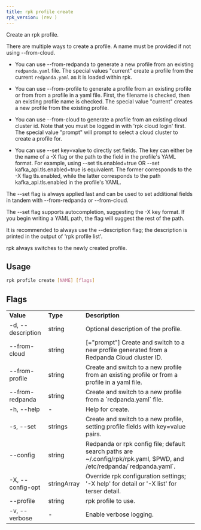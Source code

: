 ```yaml
---
title: rpk profile create
rpk_version: (rev )
---
```


Create an rpk profile.

There are multiple ways to create a profile. A name must be provided if not
using --from-cloud.

- You can use --from-redpanda to generate a new profile from an existing
  `redpanda.yaml` file. The special values "current" create a profile from the
  current `redpanda.yaml` as it is loaded within rpk.

- You can use --from-profile to generate a profile from an existing profile or
  from from a profile in a yaml file. First, the filename is checked, then an
  existing profile name is checked. The special value "current" creates a new
  profile from the existing profile.

- You can use --from-cloud to generate a profile from an existing cloud cluster
  id. Note that you must be logged in with 'rpk cloud login' first. The special
  value "prompt" will prompt to select a cloud cluster to create a profile for.

- You can use --set key=value to directly set fields. The key can either be
  the name of a -X flag or the path to the field in the profile's YAML format.
  For example, using --set tls.enabled=true OR --set kafka_api.tls.enabled=true
  is equivalent. The former corresponds to the -X flag tls.enabled, while the
  latter corresponds to the path kafka_api.tls.enabled in the profile's YAML.

The --set flag is always applied last and can be used to set additional fields
in tandem with --from-redpanda or --from-cloud.

The --set flag supports autocompletion, suggesting the -X key format. If you
begin writing a YAML path, the flag will suggest the rest of the path.

It is recommended to always use the --description flag; the description is
printed in the output of 'rpk profile list'.

rpk always switches to the newly created profile.

## Usage

```bash
rpk profile create [NAME] [flags]
```

## Flags

<table>
  <tbody>
    <tr>
      <td>
        <strong>Value</strong>
      </td>
      <td>
        <strong>Type</strong>
      </td>
      <td>
        <strong>Description</strong>
      </td>
    </tr>
    <tr>
      <td>-d, --description</td>
      <td>string</td>
      <td>Optional description of the profile.</td>
    </tr>
    <tr>
      <td>--from-cloud</td>
      <td>string</td>
      <td>
        [="prompt"] Create and switch to a new profile generated from a Redpanda
        Cloud cluster ID.
      </td>
    </tr>
    <tr>
      <td>--from-profile</td>
      <td>string</td>
      <td>
        Create and switch to a new profile from an existing profile or from a
        profile in a yaml file.
      </td>
    </tr>
    <tr>
      <td>--from-redpanda</td>
      <td>string</td>
      <td>Create and switch to a new profile from a `redpanda.yaml` file.</td>
    </tr>
    <tr>
      <td>-h, --help</td>
      <td>-</td>
      <td>Help for create.</td>
    </tr>
    <tr>
      <td>-s, --set</td>
      <td>strings</td>
      <td>
        Create and switch to a new profile, setting profile fields with
        key=value pairs.
      </td>
    </tr>
    <tr>
      <td>--config</td>
      <td>string</td>
      <td>
        Redpanda or rpk config file; default search paths are
        ~/.config/rpk/rpk.yaml, $PWD, and /etc/redpanda/`redpanda.yaml`.
      </td>
    </tr>
    <tr>
      <td>-X, --config-opt</td>
      <td>stringArray</td>
      <td>
        Override rpk configuration settings; '-X help' for detail or '-X list'
        for terser detail.
      </td>
    </tr>
    <tr>
      <td>--profile</td>
      <td>string</td>
      <td>rpk profile to use.</td>
    </tr>
    <tr>
      <td>-v, --verbose</td>
      <td>-</td>
      <td>Enable verbose logging.</td>
    </tr>
  </tbody>
</table>
